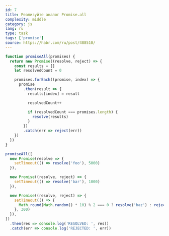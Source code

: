 ```yaml
---
id: 7
title: Реализуйте аналог Promise.all
complexity: middle
category: js
lang: ru
type: task
tags: ['promise']
source: https://habr.com/ru/post/488510/
---
```


```js answer
function promiseAll(promises) {
  return new Promise((resolve, reject) => {
    const results = []
    let resolvedCount = 0

    promises.forEach((promise, index) => {
      promise
        .then(result => {
          results[index] = result

          resolvedCount++

          if (resolvedCount === promises.length) {
            resolve(results)
          }
        })
        .catch(err => reject(err))
    })
  })
}

promiseAll([
  new Promise(resolve => {
    setTimeout(() => resolve('foo'), 5000)
  }),

  new Promise((resolve, reject) => {
    setTimeout(() => resolve('bar'), 1000)
  }),

  new Promise((resolve, reject) => {
    setTimeout(() => {
      Math.round(Math.random() * 10) % 2 === 0 ? resolve('baz') : reject(new Error())
    }, 300)
  }),
])
  .then(res => console.log('RESOLVED: ', res))
  .catch(err => console.log('REJECTED: ', err))
```

